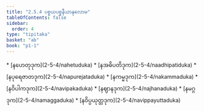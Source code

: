 ```yaml
---
title: "2.5.4 ပစ္စယပစ္စနီယာနုလောမ"
tableOfContents: false
sidebar:
  order: 4
type: "tipitaka"
basket: "ab"
book: "p1-1"
---
```



<DynamicBreadcrumb />



<TableOfContents book="p1-1" section="2.5.4">
* [နဟေတုဒုက](2-5-4/nahetuduka)
* [နအဓိပတိဒုက](2-5-4/naadhipatiduka)
* [နပုရေဇာတဒုက](2-5-4/napurejataduka)
* [နကမ္မဒုက](2-5-4/nakammaduka)
* [နဝိပါကဒုက](2-5-4/navipakaduka)
* [နဈာနဒုက](2-5-4/najhanaduka)
* [နမဂ္ဂဒုက](2-5-4/namaggaduka)
* [နဝိပ္ပယုတ္တဒုက](2-5-4/navippayuttaduka)
</TableOfContents>